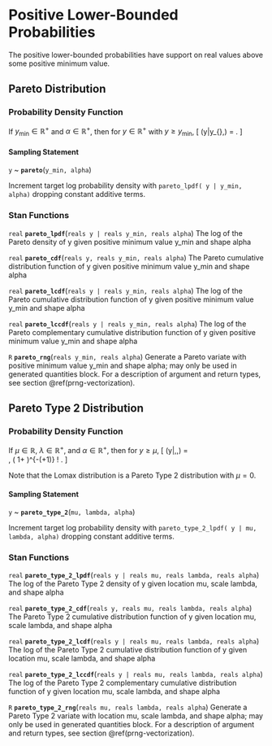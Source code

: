 # Positive Lower-Bounded Probabilities

The positive lower-bounded probabilities have support on real values
above some positive minimum value.

## Pareto Distribution

### Probability Density Function

If $y_{\text{min}} \in \mathbb{R}^+$ and $\alpha \in \mathbb{R}^+$,
then for $y \in \mathbb{R}^+$ with $y \geq y_{\text{min}}$, \[
\text{Pareto}(y|y_{\text{min}},\alpha) = \frac{\displaystyle
\alpha\,y_{\text{min}}^\alpha}{\displaystyle y^{\alpha+1}}. \]

#### Sampling Statement

`y` ~ __`pareto`__(`y_min, alpha`)

Increment target log probability density with `pareto_lpdf( y | y_min, alpha)`
dropping constant additive terms.
\index{{\tt \bfseries pareto}!sampling statement|hyperpage}

### Stan Functions

<!-- real; pareto_lpdf; (reals y | reals y_min, reals alpha); -->
\index{{\tt \bfseries pareto}!(reals y | reals y\_min, reals alpha): real|hyperpage}

`real` **`pareto_lpdf`**(`reals y | reals y_min, reals alpha`)
The log of the Pareto density of y given positive minimum value y_min
and shape alpha

<!-- real; pareto_cdf; (reals y, reals y_min, reals alpha); -->
\index{{\tt \bfseries pareto}!(reals y, reals y\_min, reals alpha): real|hyperpage}

`real` **`pareto_cdf`**(`reals y, reals y_min, reals alpha`)
The Pareto cumulative distribution function of y given positive
minimum value y_min and shape alpha

<!-- real; pareto_lcdf; (reals y | reals y_min, reals alpha); -->
\index{{\tt \bfseries pareto}!(reals y | reals y\_min, reals alpha): real|hyperpage}

`real` **`pareto_lcdf`**(`reals y | reals y_min, reals alpha`)
The log of the Pareto cumulative distribution function of y given
positive minimum value y_min and shape alpha

<!-- real; pareto_lccdf; (reals y | reals y_min, reals alpha); -->
\index{{\tt \bfseries pareto}!(reals y | reals y\_min, reals alpha): real|hyperpage}

`real` **`pareto_lccdf`**(`reals y | reals y_min, reals alpha`)
The log of the Pareto complementary cumulative distribution function
of y given positive minimum value y_min and shape alpha

<!-- R; pareto_rng; (reals y_min, reals alpha); -->
\index{{\tt \bfseries pareto}!(reals y\_min, reals alpha): R|hyperpage}

`R` **`pareto_rng`**(`reals y_min, reals alpha`)
Generate a Pareto variate with positive minimum value y_min and shape
alpha; may only be used in generated quantities block. For a
description of argument and return types, see section
\@ref(prng-vectorization).

## Pareto Type 2 Distribution

### Probability Density Function

If $\mu \in \mathbb{R}$, $\lambda \in \mathbb{R}^+$, and $\alpha \in
\mathbb{R}^+$, then for $y \geq \mu$, \[
\mathrm{Pareto\_Type\_2}(y|\mu,\lambda,\alpha) = \
\frac{\alpha}{\lambda} \, \left( 1+\frac{y-\mu}{\lambda}
\right)^{-(\alpha+1)} \! . \]

Note that the Lomax distribution is a Pareto Type 2 distribution with
$\mu=0$.

#### Sampling Statement

`y` ~ __`pareto_type_2`__(`mu, lambda, alpha`)

Increment target log probability density with `pareto_type_2_lpdf( y | mu, lambda, alpha)`
dropping constant additive terms.
\index{{\tt \bfseries pareto\_type\_2}!sampling statement|hyperpage}

### Stan Functions

<!-- real; pareto_type_2_lpdf; (reals y | reals mu, reals lambda, reals alpha); -->
\index{{\tt \bfseries pareto\_type\_2}!(reals y | reals mu, reals lambda, reals alpha): real|hyperpage}

`real` **`pareto_type_2_lpdf`**(`reals y | reals mu, reals lambda, reals alpha`)
The log of the Pareto Type 2 density of y given location mu, scale
lambda, and shape alpha

<!-- real; pareto_type_2_cdf; (reals y, reals mu, reals lambda, reals alpha); -->
\index{{\tt \bfseries pareto\_type\_2}!(reals y, reals mu, reals lambda, reals alpha): real|hyperpage}

`real` **`pareto_type_2_cdf`**(`reals y, reals mu, reals lambda, reals alpha`)
The Pareto Type 2 cumulative distribution function of y given location
mu, scale lambda, and shape alpha

<!-- real; pareto_type_2_lcdf; (reals y | reals mu, reals lambda, reals alpha); -->
\index{{\tt \bfseries pareto\_type\_2}!(reals y | reals mu, reals lambda, reals alpha): real|hyperpage}

`real` **`pareto_type_2_lcdf`**(`reals y | reals mu, reals lambda, reals alpha`)
The log of the Pareto Type 2 cumulative distribution function of y
given location mu, scale lambda, and shape alpha

<!-- real; pareto_type_2_lccdf; (reals y | reals mu, reals lambda, reals alpha); -->
\index{{\tt \bfseries pareto\_type\_2}!(reals y | reals mu, reals lambda, reals alpha): real|hyperpage}

`real` **`pareto_type_2_lccdf`**(`reals y | reals mu, reals lambda, reals alpha`)
The log of the Pareto Type 2 complementary cumulative distribution
function of y given location mu, scale lambda, and shape alpha

<!-- R; pareto_type_2_rng; (reals mu, reals lambda, reals alpha); -->
\index{{\tt \bfseries pareto\_type\_2}!(reals mu, reals lambda, reals alpha): R|hyperpage}

`R` **`pareto_type_2_rng`**(`reals mu, reals lambda, reals alpha`)
Generate a Pareto Type 2 variate with location mu, scale lambda, and
shape alpha; may only be used in generated quantities block. For a
description of argument and return types, see section
\@ref(prng-vectorization).

